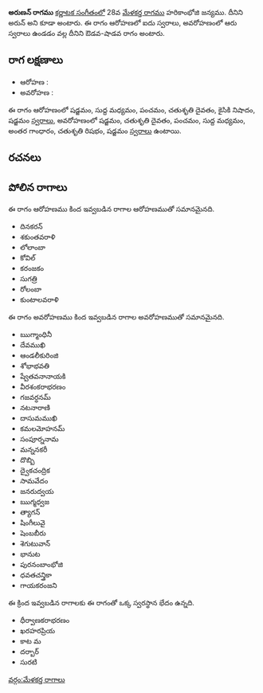 {{Infobox ragam
	| name          	= అరుణన్
	| synonym	    	= అరున్
	| mela          	= 
	| chakra        	= 
	| janaka        	= 
	| type          	= ఔడవ-శాడవ
	| arohanam      	= {{svaraC|S|M1|P|D2|N2|S'}} 
	| avarohanam    	= {{svaraC|S'|D2|P|M1|G3|R2|S}}
	| jeeva         	=
	| chhaya        	=
	| nyasa         	=
	| vishesha      	= 
	| equivalent  		= 
}}
{{కర్ణాటక సంగీత రాగాలు}}
'''అరుణన్ రాగము''' [[కర్ణాటక సంగీతం]]లో 28వ [[మేళకర్త రాగము]] హరికాంభోజి జన్యము. దీనిని అరున్ అని కూడా అంటారు. ఈ రాగం ఆరోహణలో ఐదు స్వరాలు, అవరోహణంలో ఆరు స్వరాలు ఉండడం వల్ల దీనిని ఔడవ-షాడవ రాగం అంటారు.


==రాగ లక్షణాలు==


* ఆరోహణ : {{svaraC|S|M1|P|D2|N2|S'}} 
* అవరోహణ : {{svaraC|S'|D2|P|M1|G3|R2|S}}

ఈ రాగం ఆరోహణంలో షడ్జమం, సుద్ద మధ్యమం, పంచమం, చతుశృతి దైవతం, కైసికి నిషాదం, షడ్జమం [[స్వరాలు]], అవరోహణంలో షడ్జమం, చతుశృతి దైవతం, పంచమం, సుద్ద మధ్యమం, అంతర గాంధారం, చతుశృతి రిషభం, షడ్జమం [[స్వరాలు]] ఉంటాయి.

==రచనలు==



==పోలిన రాగాలు==
ఈ రాగం ఆరోహణము కింద ఇవ్వబడిన రాగాల ఆరోహణముతో సమానమైనది.
* దినకరన్
* శకుంతవరాళి
* లోలాంబా
* కోవిల్
* కరంజకం
* సుగత్రి
* రోలంబా
* కుంటాలవరాళి

ఈ రాగం అవరోహణము కింద ఇవ్వబడిన రాగాల అవరోహణముతో సమానమైనది.
* ఋగ్మాంధినీ
* దేవముఖి
* ఆండలీకురింజి
* శోభాభవతి
* ష్వేతవనానాయకి
* వీరశంకరాభరణం
* గజవర్ధనమ్
* నటనారాణి
* దాసుమముఖి
* కమలమోహనమ్
* సంపూర్ననామ
* మన్ననకరీ
* దొబ్బి
* ద్వైకచంద్రిక
* సామవేదం
* జనరుద్వయ
* ఋగ్మధ్వజ
* త్యాగన్
* షింగీలువై
* షెంబబీరు
* శెగుటువాన్
* భానుట
* పురనంబాంభోజి
* ధవతచన్త్రికా
* గాయకరంజని

ఈ క్రింద ఇవ్వబడిన రాగాలకు ఈ రాగంతో ఒక్క స్వరస్థాన భేదం ఉన్నది.
* ధీర్వాణకరాభరణం
* ఖరహరప్రియ
* కాట మ
* దర్బార్
* సురటి



[[వర్గం:మేళకర్త రాగాలు]]